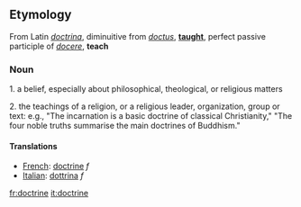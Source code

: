 ==Etymology==
From Latin ''[[doctrina]]'', diminuitive from ''[[doctus]]'', '''[[taught]]''', perfect passive participle of ''[[docere]]'', '''teach'''

===Noun===

1. a belief, especially about philosophical, theological, or religious matters

2. the teachings of a religion, or a religious leader, organization, group or text: e.g., "The incarnation is a basic doctrine of classical Christianity," "The four noble truths summarise the main doctrines of Buddhism."


==== Translations ====
*[[French]]: [[doctrine]] ''f''
*[[Italian]]: [[dottrina]] ''f''

[[fr:doctrine]]
[[it:doctrine]]